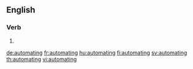 ==English==

===Verb===
{{head|en|present participle}}

# {{present participle of|automate|lang=en|nocat=1}}

[[de:automating]]
[[fr:automating]]
[[hu:automating]]
[[fi:automating]]
[[sv:automating]]
[[th:automating]]
[[vi:automating]]
